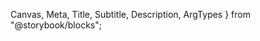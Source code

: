   Canvas,
  Meta,
  Title,
  Subtitle,
  Description,
  ArgTypes
} from "@storybook/blocks";




<style>
  {`
    .row {
      display: flex;
      align-items: center;
      margin-bottom: 0.05rem;
    }
    
    .item-description {
      margin-left: 0.50rem;
    }

    .item-description p {
      font-size: 17px;
    }
`}
</style>

<Meta of={AccordionStories} />

<Title />
<Subtitle>
  Componente de Acordeão para Exibição de Conteúdo Expansível
</Subtitle>

<Canvas of={AccordionStories.Default} />

## Funcionalidades

<div className="row">
  <CircleCheck color={colors.green300} />
  <strong className="item-description">
    Permite expandir e recolher seções de conteúdo através de um trigger clicável.
  </strong>
</div>
<div className="row">
  <CircleCheck color={colors.green300} />
  <strong className="item-description">
    Suporta múltiplos itens de acordeão com títulos e conteúdos personalizáveis.
  </strong>
</div>
<div className="row">
  <CircleCheck color={colors.green300} />
  <strong className="item-description">
    Controle de estado para gerenciar qual item está aberto através da propriedade
    `isOpen`.
  </strong>
</div>
<div className="row">
  <CircleCheck color={colors.green300} />
  <strong className="item-description">
    Utiliza o padrão Compound Components para maior flexibilidade e composição.
  </strong>
</div>
<div className="row">
  <CircleCheck color={colors.green300} />
  <strong className="item-description">
    Possui animação suave de rotação no ícone indicador de expansão.
  </strong>
</div>

## Sumário

- [Objetivo](#objetivo)
- [Utilização](#utilização)
- [Propriedades](#propriedades)

## Objetivo

O componente Accordion é projetado para organizar e apresentar conteúdo em seções expansíveis, permitindo que os usuários visualizem ou ocultem informações conforme necessário. Ele é especialmente útil quando há necessidade de exibir grandes quantidades de conteúdo em um espaço limitado, melhorando a experiência do usuário através de uma interface limpa e interativa.

## Utilização

Para utilizar o componente Accordion, importe-o e utilize seus subcomponentes conforme necessário. Aqui está um exemplo de uso:

```tsx
import { useState } from 'react';
import { Accordion } from '@monorepo-ds-boilerplate/react';

export default function AccordionTemplate() {
  const [openItem, setOpenItem] = useState<number | null>(null);

  const handleToggle = (index: number) => {
    setOpenItem(openItem === index ? null : index);
  };

  const items = [
    {
      title: 'O que é um Design System?',
      content:
        'Um Design System é uma coleção de componentes reutilizáveis, guiados por padrões claros que podem ser montados para construir aplicações.',
    },
    {
      title: 'Como usar o Compound Pattern?',
      content:
        'O Compound Pattern permite criar componentes mais flexíveis e modulares, dividindo-os em subcomponentes menores que trabalham juntos.',
    },
  ];

  return (
    <Accordion.Root>
      {items.map((item, index) => (
        <Accordion.Item key={index}>
          <Accordion.Trigger
            title={item.title}
            isOpen={openItem === index}
            onClick={() => handleToggle(index)}
          />
          <Accordion.Content isOpen={openItem === index}>{item.content}</Accordion.Content>
        </Accordion.Item>
      ))}
    </Accordion.Root>
  );
}
```

## Propriedades

Aqui estão as propriedades do componente `Accordion`:

<DocPropTableTabs 
  components={accordionComponents}
  componentsPropsTable={accordionPropsTable}
/>